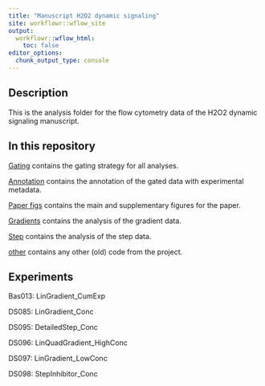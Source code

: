 ```yaml
---
title: "Manuscript H2O2 dynamic signaling"
site: workflowr::wflow_site
output:
  workflowr::wflow_html:
    toc: false
editor_options:
  chunk_output_type: console
---
```



## Description

This is the analysis folder for the flow cytometry data of the H2O2 dynamic signaling manuscript.



## In this repository

[Gating](a_gating.html) contains the gating strategy for all analyses.

[Annotation](b_annotation.html) contains the annotation of the gated data with experimental metadata.

[Paper figs](e_paper_figs.html) contains the main and supplementary figures for the paper.

[Gradients](c_gradients.html) contains the analysis of the gradient data.

[Step](d_step.html) contains the analysis of the step data.

[other](f_other.html) contains any other (old) code from the project.



## Experiments

Bas013: LinGradient_CumExp

DS085: LinGradient_Conc

DS095: DetailedStep_Conc

DS096: LinQuadGradient_HighConc

DS097: LinGradient_LowConc

DS098: StepInhibitor_Conc


